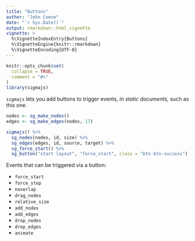 ```yaml
---
title: "Buttons"
author: "John Coene"
date: "`r Sys.Date()`"
output: rmarkdown::html_vignette
vignette: >
  %\VignetteIndexEntry{Buttons}
  %\VignetteEngine{knitr::rmarkdown}
  %\VignetteEncoding{UTF-8}
---
```


```r
knitr::opts_chunk$set(
  collapse = TRUE,
  comment = "#>"
)
library(sigmajs)
```

`sigmajs` lets you add buttons to trigger events, *in static documents,* such as this one.

```r
nodes <- sg_make_nodes() 
edges <- sg_make_edges(nodes, 17)

sigmajs() %>% 
  sg_nodes(nodes, id, size) %>% 
  sg_edges(edges, id, source, target) %>% 
  sg_force_start() %>% 
  sg_button("start layout", "force_start", class = "btn btn-success")
```

Events that can be triggered via a button:

* `force_start`
* `force_stop`
* `noverlap`
* `drag_nodes`
* `relative_size`
* `add_nodes`
* `add_edges`
* `drop_nodes`
* `drop_edges`
* `animate`
